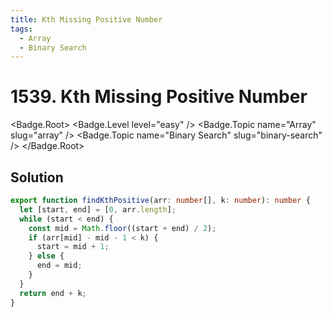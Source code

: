 ```yaml
---
title: Kth Missing Positive Number
tags:
  - Array
  - Binary Search
---
```


# 1539. Kth Missing Positive Number

<Badge.Root>
  <Badge.Level level="easy" />
  <Badge.Topic name="Array" slug="array" />
  <Badge.Topic name="Binary Search" slug="binary-search" />
</Badge.Root>

## Solution

```typescript filename="solution.ts" copy
export function findKthPositive(arr: number[], k: number): number {
  let [start, end] = [0, arr.length];
  while (start < end) {
    const mid = Math.floor((start + end) / 2);
    if (arr[mid] - mid - 1 < k) {
      start = mid + 1;
    } else {
      end = mid;
    }
  }
  return end + k;
}
```

<ProblemLink
  codingSite="leetcode"
  href="https://leetcode.com/problems/kth-missing-positive-number"
  title="Kth Missing Positive Number"
/>
